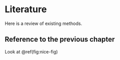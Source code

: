 # Literature

Here is a review of existing methods.


## Reference to the previous chapter 
Look at \@ref(fig:nice-fig)
